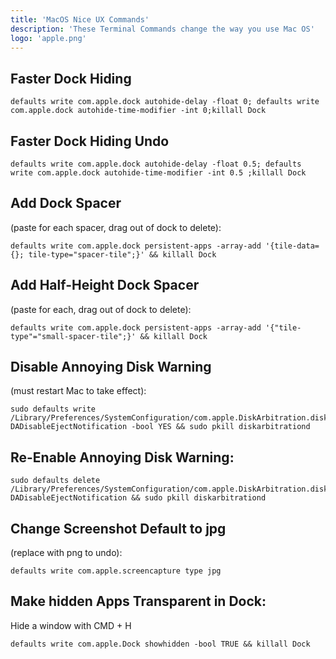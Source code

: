 ```yaml
---
title: 'MacOS Nice UX Commands'
description: 'These Terminal Commands change the way you use Mac OS'
logo: 'apple.png'
---
```



## Faster Dock Hiding
```
defaults write com.apple.dock autohide-delay -float 0; defaults write com.apple.dock autohide-time-modifier -int 0;killall Dock
```

## Faster Dock Hiding Undo
```
defaults write com.apple.dock autohide-delay -float 0.5; defaults write com.apple.dock autohide-time-modifier -int 0.5 ;killall Dock
```

## Add Dock Spacer 
(paste for each spacer, drag out of dock to delete): 
```
defaults write com.apple.dock persistent-apps -array-add '{tile-data={}; tile-type="spacer-tile";}' && killall Dock
```

## Add Half-Height Dock Spacer 
(paste for each, drag out of dock to delete): 
```
defaults write com.apple.dock persistent-apps -array-add '{"tile-type"="small-spacer-tile";}' && killall Dock
```

## Disable Annoying Disk Warning 
(must restart Mac to take effect): 
```
sudo defaults write /Library/Preferences/SystemConfiguration/com.apple.DiskArbitration.diskarbitrationd.plist DADisableEjectNotification -bool YES && sudo pkill diskarbitrationd
```
## Re-Enable Annoying Disk Warning: 
```
sudo defaults delete /Library/Preferences/SystemConfiguration/com.apple.DiskArbitration.diskarbitrationd.plist DADisableEjectNotification && sudo pkill diskarbitrationd
```

## Change Screenshot Default to jpg
(replace with png to undo): 
```
defaults write com.apple.screencapture type jpg
```

## Make hidden Apps Transparent in Dock:
Hide a window with CMD + H
```
defaults write com.apple.Dock showhidden -bool TRUE && killall Dock
```